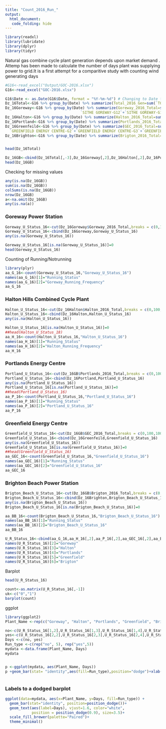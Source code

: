 ```yaml
---
title: "Count_2016_Run_"
output: 
  html_document:
   code_folding: hide
---
```


```r
library(readxl)
library(lubridate)
library(dplyr)
library(tidyr)
```
Natural gas combine cycle plant generation depends upon market demand . Attemp has been made to calculate the number of days plant was supplying power to grid.It is a first attempt for a comparitive study with counting wind generating days
```r
#G16<-read_excel("Output/GOC-2016.xlsx")
G16<-read_excel("GOC-2016.xlsx")
```

```r
G16$Date <- as.Date(G16$Date, format = "%Y-%m-%d") # Changing to Date format
Dz_16Total<-G16 %>% group_by(Date) %>% summarize(Total_2016_Gen=sum(`TOTAL`),n=n())
Dz_16Goreway<-G16 %>% group_by(Date) %>% summarize(Goreway_2016_Total=sum(`SITHE GOREWAY-G11`+
                                  `SITHE GOREWAY-G12`+`SITHE GOREWAY-G13`+`SITHE GOREWAY-G15`),n=n())
Dz_16Halton<-G16 %>% group_by(Date) %>% summarize(Halton_2016_Total=sum(`HALTONHILLS-LT_G1`+`HALTONHILLS-LT_G2`+`HALTONHILLS-LT_G3`),n=n())
Dz_16Portland<-G16 %>% group_by(Date) %>% summarize(Portlands_2016_Total=sum(`PORTLANDS-G1`+`PORTLANDS-G2`+`PORTLANDS-G3`),n=n())
Dz_16Greenfeild<-G16 %>% group_by(Date) %>% summarize(GEC_2016_Total=sum(`GREENFIELD ENERGY CENTRE-G1`+
  `GREENFIELD ENERGY CENTRE-G2`+`GREENFIELD ENERGY CENTRE-G3`+`GREENFIELD ENERGY CENTRE-G4`),n=n())
Dz_16Brighton<-G16 %>% group_by(Date) %>% summarize(Brigton_2016_Total=sum(`BRIGHTON BEACH`),n=n())


head(Dz_16Total)
```

```r
Dz_16GB<-cbind(Dz_16Total[,-3],Dz_16Goreway[,2],Dz_16Halton[,2],Dz_16Portland[,2],Dz_16Greenfeild[,2],Dz_16Brighton[,2])
head(Dz_16GB)
```
Checking for missing values
```r
any(is.na(Dz_16GB))
sum(is.na(Dz_16GB))
colSums(is.na(Dz_16GB)) 
nrow(Dz_16GB)
a<-na.omit(Dz_16GB)
any(is.na(a))
```

### Goreway Power Station

```r
Goreway_U_Status_16<-cut(Dz_16Goreway$Goreway_2016_Total,breaks = c(0,100,10000),labels = c(0,1))
Goreway_U_Status_16<-cbind(Dz_16Goreway,Goreway_U_Status_16)
any(is.na(Goreway_U_Status_16))
```
```r
Goreway_U_Status_16[is.na(Goreway_U_Status_16)]=0
head(Goreway_U_Status_16)
```
Counting of Running/Notrunning

```r
library(plyr)
aa_G_16<-count(Goreway_U_Status_16,"Goreway_U_Status_16")
names(aa_G_16)[1]="Running_Status"
names(aa_G_16)[2]="Goreway_Running_Frequency"
aa_G_16
```

### Halton Hills Combined Cycle Plant
```r
Halton_U_Status_16<-cut(Dz_16Halton$Halton_2016_Total,breaks = c(0,100,10000),labels = c(0,1))
Halton_U_Status_16<-cbind(Dz_16Halton,Halton_U_Status_16)
any(is.na(Halton_U_Status_16))
```


```r
Halton_U_Status_16[is.na(Halton_U_Status_16)]=0
##head(Halton_U_Status_18)
aa_H_16<-count(Halton_U_Status_16,"Halton_U_Status_16")
names(aa_H_16)[1]="Running_Status"
names(aa_H_16)[2]="Halton_Running_Frequency"
aa_H_16
```
### Portlands Energy Centre
```r
Portland_U_Status_16<-cut(Dz_16GB$Portlands_2016_Total,breaks = c(0,100,10000),labels = c(0,1))
Portland_U_Status_16<-cbind(Dz_16Portland,Portland_U_Status_16)
any(is.na(Portland_U_Status_16))
Portland_U_Status_16[is.na(Portland_U_Status_16)]=0
##head(Portland_U_Status_16)
aa_P_16<-count(Portland_U_Status_16,"Portland_U_Status_16")
names(aa_P_16)[1]="Running_Status"
names(aa_P_16)[2]="Portland_U_Status_16"
aa_P_16

```
### Greenfield Energy Centre
```r
Greenfield_U_Status_16<-cut(Dz_16GB$GEC_2016_Total,breaks = c(0,100,10000),labels = c(0,1))
Greenfield_U_Status_16<-cbind(Dz_16Greenfeild,Greenfield_U_Status_16)
any(is.na(Greenfield_U_Status_16))
Greenfield_U_Status_16[is.na(Greenfield_U_Status_16)]=0
##head(Greenfield_U_Status_16)
aa_GEC_16<-count(Greenfield_U_Status_16,"Greenfield_U_Status_16")
names(aa_GEC_16)[1]="Running_Status"
names(aa_GEC_16)[2]="Greenfield_U_Status_16"
aa_GEC_16

```
### Brighton Beach Power Station
```r
Brigton_Beach_U_Status_16<-cut(Dz_16GB$Brigton_2016_Total,breaks = c(0,100,10000),labels = c(0,1))
Brigton_Beach_U_Status_16<-cbind(Dz_16Brighton,Brigton_Beach_U_Status_16)
any(is.na(Brigton_Beach_U_Status_16))
Brigton_Beach_U_Status_16[is.na(Brigton_Beach_U_Status_16)]=0
```


```r
aa_BB_16<-count(Brigton_Beach_U_Status_16,"Brigton_Beach_U_Status_16")
names(aa_BB_16)[1]="Running_Status"
names(aa_BB_16)[2]="Brigton_Beach_U_Status_16"
aa_BB_16

```

```r
U_R_Status_16<-cbind(aa_G_16,aa_H_16[,2],aa_P_16[,2],aa_GEC_16[,2],aa_BB_16[,2])
names(U_R_Status_16)[2]="Goreway"
names(U_R_Status_16)[3]="Halton"
names(U_R_Status_16)[4]="Portlands"
names(U_R_Status_16)[5]="Greenfield"
names(U_R_Status_16)[6]="Brigton"
```
Barplot
```r
head(U_R_Status_16)
```




```r
count<-as.matrix(U_R_Status_16[,-1])
uk<-c("0","1")
barplot(count)
```
ggplot
```r

library(ggplot2)
Plant_Name <-rep(c("Goreway", "Halton", "Portlands", "Greenfield", "Brigton"), 2)

no<-c(U_R_Status_16[1,2],U_R_Status_16[1,3],U_R_Status_16[1,4],U_R_Status_16[1,5],U_R_Status_16[1,6])
yes<-c(U_R_Status_16[2,2],U_R_Status_16[2,3],U_R_Status_16[2,4],U_R_Status_16[2,5],U_R_Status_16[2,6])
Days <-c(no, yes)
Run_type <-c(rep("no", 5), rep("yes",5))
mydata <-data.frame(Plant_Name, Days)
mydata


p <-ggplot(mydata, aes(Plant_Name, Days))
p +geom_bar(stat= "identity",aes(fill=Run_type),position="dodge")+xlab("Plants Name")+ylab("Number of Days")+theme_bw()



```

### Labels to a dodged barplot

```r
ggplot(data=mydata, aes(x=Plant_Name, y=Days, fill=Run_type)) +
  geom_bar(stat="identity", position=position_dodge())+
  geom_text(aes(label=Days), vjust=1.6, color="white",
            position = position_dodge(0.9), size=3.5)+
  scale_fill_brewer(palette="Paired")+
  theme_minimal()

```


